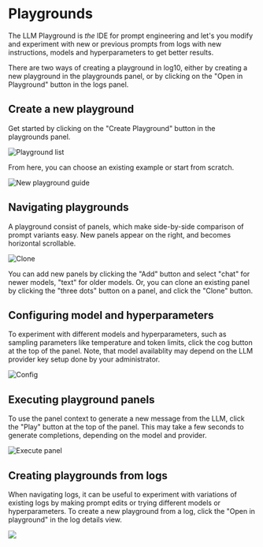 # Playgrounds

The LLM Playground is _the_ IDE for prompt engineering and let's you modify and experiment with new or previous prompts from logs with new instructions, models and hyperparameters to get better results.

There are two ways of creating a playground in log10, either by creating a new playground in the playgrounds panel, or by clicking on the "Open in Playground" button in the logs panel.

## Create a new playground

Get started by clicking on the "Create Playground" button in the playgrounds panel.

![Playground list](/images/docs/playgrounds/playground-list.png)

From here, you can choose an existing example or start from scratch.

![New playground guide](/images/docs/playgrounds/playground-new-guide.png)

## Navigating playgrounds

A playground consist of panels, which make side-by-side comparison of prompt variants easy.
New panels appear on the right, and becomes horizontal scrollable.

![Clone](/images/docs/playgrounds/playground-panel-clone.png)

You can add new panels by clicking the "Add" button and select "chat" for newer models, "text" for older models.
Or, you can clone an existing panel by clicking the "three dots" button on a panel, and click the "Clone" button.

## Configuring model and hyperparameters

To experiment with different models and hyperparameters, such as sampling parameters like temperature and token limits, click the cog button at the top of the panel.
Note, that model availablity may depend on the LLM provider key setup done by your administrator.

![Config](/images/docs/playgrounds/playground-panel-config.png)

## Executing playground panels

To use the panel context to generate a new message from the LLM, click the "Play" button at the top of the panel.
This may take a few seconds to generate completions, depending on the model and provider.

![Execute panel](/images/docs/playgrounds/playground-panel-execute.png)

## Creating playgrounds from logs

When navigating logs, it can be useful to experiment with variations of existing logs by making prompt edits or trying different models or hyperparameters.
To create a new playground from a log, click the "Open in playground" in the log details view.

![](/images/docs/playgrounds/playground-from-log.png)